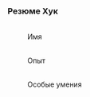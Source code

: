===Резюме Хук===
:<div align="center">{{Размер|28|Краеведческий музей Белобога}}
:
{{Размер|25|Анкета соискателя на должность экскурсовода}}</div>
:<br />Имя
:
{{Размер|20|Хук Великий Мрак!}}
:<br />Опыт
:
{{Размер|20|Охрана мира и порядка в Камнеграде!}}
:<br />Особые умения
:
{{Размер|20|Великие приключения Кротов!}}
:
{{Размер|20|Могу бить негодяев!}}
